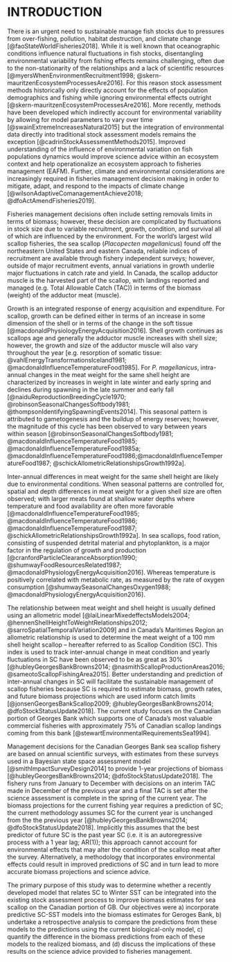 # INTRODUCTION {#ref-intro}

There is an urgent need to sustainable manage fish stocks due to pressures from over-fishing, pollution, habitat destruction, and climate change [@faoStateWorldFisheries2018]. While it is well known that oceanographic conditions influence natural fluctuations in fish stocks, disentangling environmental variability from fishing effects remains challenging,  often due to the non-stationarity of the relationships and a lack of scientific resources [@myersWhenEnvironmentRecruitment1998; @skern-mauritzenEcosystemProcessesAre2016]. For this reason stock assessment methods historically only directly account for the effects of population demographics and fishing while ignoring environmental effects outright [@skern-mauritzenEcosystemProcessesAre2016]. More recently, methods have been developed which indirectly account for environmental variability by allowing for model parameters to vary over time [@swainExtremeIncreasesNatural2015]  but the integration of environmental data directly into traditional stock assessment models remains the exception [@cadrinStockAssessmentMethods2015]. Improved understanding of the influence of environmental variation on fish populations dynamics would  improve science advice within an ecosystem context and help operationalize an ecosystem approach to fisheries management (EAFM). Further, climate and environmental considerations are increasingly required in fisheries management decision making in order to mitigate, adapt, and respond to the impacts of climate change [@wilsonAdaptiveComanagementAchieve2018; @dfoActAmendFisheries2019].   

Fisheries management decisions often include setting removals limits in terms of biomass;  however, these decision are complicated by fluctuations in stock size due to variable recruitment, growth, condition, and survival all of which are influenced by the environment. For the world’s largest wild scallop fisheries, the sea scallop (*Placopecten magellanicus*) found off the northeastern United States and eastern Canada, reliable indices of recruitment are available through fishery independent surveys; however, outside of major recruitment events, annual variations in growth underlie major fluctuations in catch rate and yield. In Canada, the scallop adductor muscle is the harvested part of the scallop, with landings reported and managed (e.g. Total Allowable Catch (TAC)) in terms of the biomass (weight) of the adductor meat (muscle).

Growth is an integrated response of energy acquisition and expenditure. For scallop, growth can be defined either in terms of an increase in some dimension of the shell or in terms of the change in the soft tissue [@macdonaldPhysiologyEnergyAcquisition2016]. Shell growth continues as scallops age and generally the adductor muscle increases with shell size; however,  the growth and size of the adductor muscle will also vary throughout the year [e.g. resorption of somatic tissue: @vahlEnergyTransformationsIceland1981; @macdonaldInfluenceTemperatureFood1985]. For *P. magellanicus*, intra-annual changes in the meat weight for the same shell height are characterized by increases in weight in late winter and early spring and declines during spawning in the late summer and early fall [@naiduReproductionBreedingCycle1970; @robinsonSeasonalChangesSoftbody1981; @thompsonIdentifyingSpawningEvents2014]. This seasonal pattern is attributed to gametogenesis and the buildup of energy reserves; however, the magnitude of this cycle has been observed to vary between years within season [@robinsonSeasonalChangesSoftbody1981; @macdonaldInfluenceTemperatureFood1985; @macdonaldInfluenceTemperatureFood1985a; @macdonaldInfluenceTemperatureFood1986;@macdonaldInfluenceTemperatureFood1987; @schickAllometricRelationshipsGrowth1992a].


Inter-annual differences in meat weight for the same shell height are likely due to environmental conditions. When seasonal patterns are controlled for, spatial and depth differences in meat weight for a given shell size are often observed; with larger meats found at shallow water depths where temperature and food availability are often more favorable [@macdonaldInfluenceTemperatureFood1985; @macdonaldInfluenceTemperatureFood1986; @macdonaldInfluenceTemperatureFood1987; @schickAllometricRelationshipsGrowth1992a]. In sea scallops, food ration, consisting of suspended detrital material and phytoplankton, is a major factor in the regulation of growth and production [@cranfordParticleClearanceAbsorption1990; @shumwayFoodResourcesRelated1987; @macdonaldPhysiologyEnergyAcquisition2016]. Whereas temperature is positively correlated with metabolic rate, as measured by the rate of oxygen consumption [@shumwaySeasonalChangesOxygen1988; @macdonaldPhysiologyEnergyAcquisition2016].

The relationship between meat weight and shell height is usually defined using an allometric model [@laiLinearMixedeffectsModels2004; @hennenShellHeightToWeightRelationships2012; @sarroSpatialTemporalVariation2009] and in Canada’s Maritimes Region an allometric relationship is used to determine the meat weight of a 100 mm shell height scallop – hereafter referred to as Scallop Condition (SC).  This index is used to track inter-annual change in meat condition and yearly fluctuations in SC have been observed to be as great as 30% [@hubleyGeorgesBankBrowns2014; @nasmithScallopProductionAreas2016; @sameotoScallopFishingArea2015]. Better understanding and prediction of inter-annual changes in SC will facilitate the sustainable management of scallop fisheries because SC is required to estimate biomass, growth rates, and future biomass projections which are used inform catch limits [@jonsenGeorgesBankScallop2009; @hubleyGeorgesBankBrowns2014; @dfoStockStatusUpdate2018]. The current study focuses on the Canadian portion of Georges Bank which supports one of Canada’s most valuable commercial fisheries with approximately 75% of Canadian scallop landings coming from this bank [@stewartEnvironmentalRequirementsSea1994].

Management decisions for the Canadian Georges Bank sea scallop fishery are based on annual scientific surveys, with estimates from these surveys used in a Bayesian state space assessment model [@smithImpactSurveyDesign2014] to provide 1-year projections of biomass [@hubleyGeorgesBankBrowns2014; @dfoStockStatusUpdate2018]. The fishery runs from January to December with decisions on an interim TAC made in December of the previous year and a final TAC is set after the science assessment is complete in the spring of the current year.  The biomass projections for the current fishing year requires a prediction of SC; the current methodology assumes SC for the current year is  unchanged from the the previous year [@hubleyGeorgesBankBrowns2014; @dfoStockStatusUpdate2018]. Implicitly this assumes that the best predictor of future SC is the past year SC (i.e. it is an autoregressive process with a 1 year lag; AR(1)); this approach cannot account for environmental effects that may alter the condition of the scallop meat after the survey. Alternatively, a methodology that incorporates environmental effects could result in improved predictions of SC and in turn lead to more accurate biomass projections and science advice. 

The primary purpose of this study was to determine whether a recently developed model that relates SC to Winter SST can be integrated into the existing stock assessment process to improve biomass estimates for sea scallop on the Canadian portion of GB. Our objectives were a) incorporate predictive SC-SST models into the biomass estimates for Geroges Bank, b) undertake a retrospective analysis to compare the predictions from these models to the predictions using the current biological-only model, c) quantify the difference in the biomass predictions from each of these models to the realized biomass, and (d) discuss the implications of these results on the science advice provided to fisheries management.